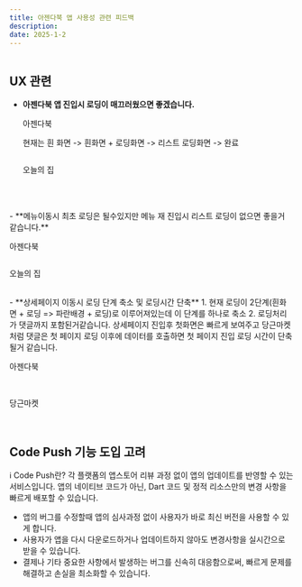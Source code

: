 ```yaml
---
title: 아젠다북 앱 사용성 관련 피드백
description: 
date: 2025-1-2
---
```


<div style={{width:'240px',margin:'0 auto'}}><img src="/app.webp" alt="" style={{boxShadow:'0 1px 2px 0 rgba(60,64,67,.3),0 1px 3px 1px rgba(60,64,67,.15)',borderRadius:'20%'}} /></div>

## UX 관련

- **아젠다북 앱 진입시 로딩이 매끄러웠으면 좋겠습니다.**
    <p className="font-semibold text-center">아젠다북</p>
    <p>현재는 흰 화면 -> 흰화면 + 로딩화면 -> 리스트 로딩화면 -> 완료</p>
    <div className="flex flex-col md:flex-row gap-5 md:gap-10">
        <div><img src="/app-feedback/photo-4.jpeg" alt="" /></div>
        <div><img src="/app-feedback/photo-2.jpeg" alt="" /></div>
        <div><img src="/app-feedback/photo-6.jpeg" alt="" /></div>
        <div><img src="/app-feedback/photo-7.jpeg" alt="" /></div>
    </div>
    <p className="font-semibold text-center">오늘의 집</p>
    <div className="text-center"><img src="/app-feedback/house-2.gif" className="!mx-auto" alt="" /></div>

<br />
<br />
- **메뉴이동시 최초 로딩은 될수있지만 메뉴 재 진입시 리스트 로딩이 없으면 좋을거 같습니다.**
<div className="flex flex-col md:flex-row gap-5 md:gap-10">
    <div>
        <p className="font-semibold text-center">아젠다북</p>
        <img src="/app-feedback/gif-1.gif" alt="" />
    </div>
    <div>
        <p className="font-semibold text-center">오늘의 집</p>
        <img src="/app-feedback/house-1.gif" alt="" />
    </div>
</div>

<br />
- **상세페이지 이동시 로딩 단계 축소 및 로딩시간 단축**   
1. 현재 로딩이 2단계(흰화면 + 로딩 => 파란배경 + 로딩)로 이루어져있는데 이 단계를 하나로 축소   
2. 로딩처리가 댓글까지 포함된거같습니다. 상세페이지 진입후 첫화면은 빠르게 보여주고 당근마켓처럼 댓글은 첫 페이지 로딩 이후에 데이터를 호출하면 첫 페이지 진입 로딩 시간이 단축될거 같습니다.
    <p className="font-semibold text-center">아젠다북</p>
    <div className="flex flex-col md:flex-row gap-5 md:gap-10">
        <div><img src="/app-feedback/photo-2.jpeg" alt="" /></div>
        <div><img src="/app-feedback/photo-1.jpeg" alt="" /></div>
        <div><img src="/app-feedback/photo-3.jpeg" alt="" /></div>
    </div>
    <br />
    <p className="font-semibold text-center">당근마켓</p>
     <div><img src="/app-feedback/detail.gif" className="!mx-auto" alt="" /></div>
<br />

## Code Push 기능 도입 고려
ℹ️ Code Push란? 각 플랫폼의 앱스토어 리뷰 과정 없이 앱의 업데이트를 반영할 수 있는 서비스입니다. 앱의 네이티브 코드가 아닌, Dart 코드 및 정적 리소스만의 변경 사항을 빠르게 배포할 수 있습니다.

- 앱의 버그를 수정할때 앱의 심사과정 없이 사용자가 바로 최신 버전을 사용할 수 있게 합니다.
- 사용자가 앱을 다시 다운로드하거나 업데이트하지 않아도 변경사항을 실시간으로 받을 수 있습니다.
- 결제나 기타 중요한 사항에서 발생하는 버그를 신속히 대응함으로써, 빠르게 문제를 해결하고 손실을 최소화할 수 있습니다.